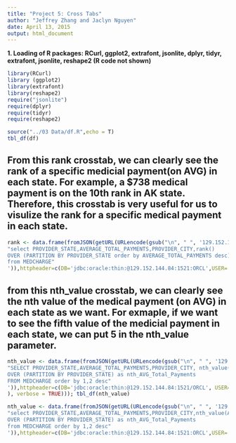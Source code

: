 ```yaml
---
title: "Project 5: Cross Tabs"
author: "Jeffrey Zhang and Jaclyn Nguyen"
date: April 13, 2015
output: html_document
---
```


__1. Loading of R packages: RCurl, ggplot2, extrafont, jsonlite, dplyr, tidyr, extrafont, jsonlite, reshape2 (R code not shown)__

```r
library(RCurl)
library (ggplot2)
library(extrafont)
library(reshape2)
require("jsonlite")
require(dplyr)
require(tidyr)
require(reshape2)
```

```r
source("../03 Data/df.R",echo = T)
tbl_df(df)
```

## From this rank crosstab, we can clearly see the rank of a specific medicial payment(on AVG) in each state. For example, a $738 medical payment is on the 10th rank in AK state. Therefore, this crosstab is very useful for us to visulize the rank for a specific medical payment in each state.

```r
rank <- data.frame(fromJSON(getURL(URLencode(gsub("\n", " ", '129.152.144.84:5001/rest/native/?query=
"select PROVIDER_STATE,AVERAGE_TOTAL_PAYMENTS,PROVIDER_CITY,rank() 
OVER (PARTITION BY PROVIDER_STATE order by AVERAGE_TOTAL_PAYMENTS desc) as STATE_RANK 
from MEDCHARGE"
')),httpheader=c(DB='jdbc:oracle:thin:@129.152.144.84:1521:ORCL',USER='C##cs329e_jz7674',PASS='orcl_jz7674',MODE='native_mode',MODEL='model',returnDimensions = 'False',returnFor = 'JSON'),verbose = TRUE))); tbl_df(rank)

```

## from this nth_value crosstab, we can clearly see the nth value of the medical payment (on AVG) in each state as we want. For exmaple, if we want to see the fifth value of the medicial payment in each state, we can put 5 in the nth_value parameter. 

```r
nth_value <- data.frame(fromJSON(getURL(URLencode(gsub("\n", " ", '129.152.144.84:5001/rest/native/?query=
"SELECT PROVIDER_STATE,AVERAGE_TOTAL_PAYMENTS,PROVIDER_CITY, nth_value(AVERAGE_TOTAL_PAYMENTS, 2)
OVER (PARTITION BY PROVIDER_STATE) as nth_AVG_Total_Payments 
FROM MEDCHARGE order by 1,2 desc"
')),httpheader=c(DB='jdbc:oracle:thin:@129.152.144.84:1521/ORCL', USER='C##cs329e_jz7674', PASS='orcl_jz7674', MODE='native_mode', MODEL='model', returnDimensions = 'False', returnFor = 'JSON'
), verbose = TRUE))); tbl_df(nth_value)
```

```r
nth_value <- data.frame(fromJSON(getURL(URLencode(gsub("\n", " ", '129.152.144.84:5001/rest/native/?query=
"select PROVIDER_STATE,AVERAGE_TOTAL_PAYMENTS,PROVIDER_CITY,nth_value(AVERAGE_TOTAL_PAYMENTS, 2)
OVER (PARTITION BY PROVIDER_STATE) as nth_AVG_Total_Payments 
from MEDCHARGE order by 1,2 desc"
')),httpheader=c(DB='jdbc:oracle:thin:@129.152.144.84:1521:ORCL',USER='C##cs329e_jz7674',PASS='orcl_jz7674',MODE='native_mode',MODEL='model',returnDimensions = 'False',returnFor = 'JSON'),verbose = TRUE))); tbl_df(nth_value)

```



